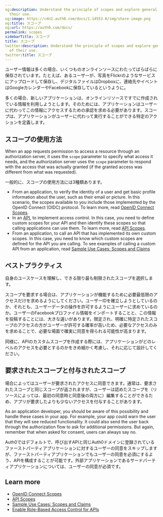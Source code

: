 ```yaml
---
og:description: Understand the principle of scopes and explore general examples of
  their use.
og:image: https://cdn2.auth0.com/docs/1.14553.0/img/share-image.png
og:title: スコープ
og:url: https://auth0.com/docs/
permalink: scopes
sidebarTitle: スコープ
title: スコープ
twitter:description: Understand the principle of scopes and explore general examples
  of their use.
twitter:title: スコープ
---
```


ユーザー情報は多くの場合、いくつものオンラインソースにわたってばらばらに保存されています。たとえば、あるユーザーが、写真をFlickrのようなサービスにアップロードして保存し、デジタルファイルはDropboxに、連絡先やイベントはGoogleカレンダーやFacebookに保存しているというように。

多くの場合、新しいアプリケーションは、オンラインリソースですでに作成されている情報を利用しようとします。そのためには、アプリケーションはユーザーに代わってこの情報にアクセスするための承認を求める必要があります。スコープは、アプリケーションがユーザーに代わって実行することができる特定のアクションを定義します。

## スコープの使用方法

When an app requests permission to access a resource through an <Tooltip tip="Authorization Server: Centralized server that contributes to defining the boundaries of a user’s access. For example, your authorization server can control the data, tasks, and features available to a user." cta="View Glossary" href="/docs/glossary?term=authorization+server">authorization server</Tooltip>, it uses the `scope` parameter to specify what access it needs, and the authorization server uses the `scope` parameter to respond with the access that was actually granted (if the granted access was different from what was requested).

一般的に、スコープの使用方法には3種類あります。

* From an application, to verify the identity of a user and get basic profile information about the user, such as their email or picture. In this scenario, the scopes available to you include those implemented by the <Tooltip tip="OpenID: Open standard for authentication that allows applications to verify users' identities without collecting and storing login information." cta="View Glossary" href="/docs/glossary?term=OpenID">OpenID</Tooltip> Connect (OIDC) protocol. To learn more, read [OpenID Connect Scopes](/docs/get-started/apis/scopes/openid-connect-scopes).
* In an [API](/docs/api), to implement access control. In this case, you need to define custom scopes for your API and then identify these scopes so that calling applications can use them. To learn more, read [API Scopes](/docs/get-started/apis/scopes/api-scopes).
* From an application, to call an API that has implemented its own custom scopes. In this case, you need to know which custom scopes are defined for the API you are calling. To see examples of calling a custom API from an application, read [Sample Use Cases: Scopes and Claims](/docs/get-started/apis/scopes/sample-use-cases-scopes-and-claims)

## ベストプラクティス

自身のユースケースを理解し、できる限り最も制限されたスコープを選択します。

スコープを要求する場合は、アプリケーションが機能するために必要最低限のアクセスだけを求めるようにしてください。ユーザーIDを確立しようとしているのか、それとも、ユーザーデータの操作を許可するようにユーザーに求めているのか。ユーザーのFacebookプロファイル情報をインポートすることと、この情報を投稿することには、大きな違いがあります。限定され、明確に特定されたスコープのアクセスの方がユーザーが許可する確率が高いため、必要なアクセスのみを求めることで、必要な場面で確実に同意を得られる可能性が高まります。

同様に、APIのカスタムスコープを作成する際には、アプリケーションがどのレベルのアクセスを必要とするのかをきめ細かく考慮し、それに応じて設計してください。

## 要求されたスコープと付与されたスコープ

場合によってはユーザーが要求されたアクセスに同意できます。通常は、要求されたスコープと同じスコープが返されますが、ユーザーは認めたスコープを（リソースによっては、最初の同意時と同意後の両方に）編集することができるため、アプリが要求したよりも少ないアクセスを付与することがあります。

As an application developer, you should be aware of this possibility and handle these cases in your app. For example, your app could warn the user that they will see reduced functionality. It could also send the user back through the <Tooltip tip="Authorization Flow: Authorization grant (or workflow) specified in the OAuth 2.0 framework." cta="View Glossary" href="/docs/glossary?term=authorization+flow">authorization flow</Tooltip> to ask for additional permissions. But again, remember that when asked for consent, users can always say no.

Auth0ではデフォルトで、呼び出すAPIと同じAuth0ドメインに登録されているファーストパーティアプリケーションに対するユーザーの同意をスキップしますが、ファーストパーティアプリケーションでもユーザーの同意を必須にするよう、APIを構成することが可能です。外部アプリケーションであるサードパーティアプリケーションについては、ユーザーの同意が必須です。

## Learn more

* [OpenID Connect Scopes](/docs/get-started/apis/scopes/openid-connect-scopes)
* [API Scopes](/docs/get-started/apis/scopes/api-scopes)
* [Sample Use Cases: Scopes and Claims](/docs/get-started/apis/scopes/sample-use-cases-scopes-and-claims)
* [Enable Role-Based Access Control for APIs](/docs/get-started/apis/enable-role-based-access-control-for-apis)